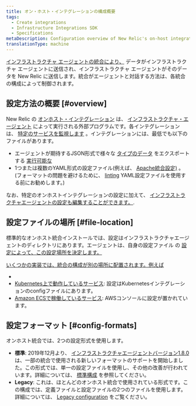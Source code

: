 ```yaml
---
title: オン・ホスト・インテグレーションの構成概要
tags:
  - Create integrations
  - Infrastructure Integrations SDK
  - Specifications
metaDescription: Configuration overview of New Relic's on-host integrations.
translationType: machine
---
```


[インフラストラクチャ エージェントの統合により、](/docs/infrastructure/host-integrations/installation/install-infrastructure-host-integrations) データがインフラストラクチャ エージェントに送信され、インフラストラクチャ エージェントがそのデータを New Relic に送信します。統合がエージェントと対話する方法は、各統合の構成によって制御されます。

## 設定方法の概要 [#overview]

New Relic の [オンホスト・インテグレーション](/docs/integrations/host-integrations/getting-started/introduction-host-integrations) は、 [インフラストラクチャ・エージェント](/docs/infrastructure/install-configure-infrastructure/configuration/configure-infrastructure-agent) によって実行される外部プログラムです。各インテグレーションは、 [特定のサービスを監視します](/docs/integrations/host-integrations/host-integrations-list) 。インテグレーションには、最低でも以下のファイルがあります。

* エージェントが期待するJSON形式で様々な [タイプのデータ](/docs/integrations/new-relic-integrations/get-started/introduction-infrastructure-integrations#data-types) をエクスポートする [実行可能な](/docs/infrastructure/infrastructure-integrations/custom-integrations/create-integration-executable-file)
* 1つまたは複数のYAML形式の設定ファイル(例えば、 [Apache統合設定)](/docs/integrations/host-integrations/host-integrations-list/kafka-monitoring-integration#config) 。(フォーマットの問題を避けるために、 [linting](http://www.yamllint.com/) YAML設定ファイルを使用する前にお勧めします。)

なお、特定のオンホストインテグレーションの設定に加えて、 [インフラストラクチャエージェントの設定も編集することができます。](/docs/infrastructure/install-infrastructure-agent/configuration/configure-infrastructure-agent).

## 設定ファイルの場所 [#file-location]

標準的なオンホスト統合インストールでは、設定はインフラストラクチャエージェントのディレクトリにあります。エージェントは、自身の設定ファイル の [設定によって、この設定場所を決定します。](/docs/infrastructure/install-configure-manage-infrastructure/configuration/infrastructure-configuration-settings#plugin-dir)

[いくつかの実装では、統合の構成が別の場所に配置されます。例えば](/docs/infrastructure/install-configure-manage-infrastructure/configuration/infrastructure-configuration-settings#plugin-dir)

* [](/docs/infrastructure/install-configure-manage-infrastructure/configuration/infrastructure-configuration-settings#plugin-dir)
* [](/docs/infrastructure/install-configure-manage-infrastructure/configuration/infrastructure-configuration-settings#plugin-dir)[Kubernetes上で動作しているサービス](/docs/integrations/kubernetes-integration/link-apps-services/monitor-services-running-kubernetes): 設定はKubernetesインテグレーションのconfigファイルにあります。
* [Amazon ECSで稼働しているサービス](/docs/integrations/host-integrations/host-integrations-list/monitor-services-running-amazon-ecs): AWSコンソールに設定が置かれています。

## 設定フォーマット [#config-formats]

オンホスト統合では、2つの設定形式を使用します。

* **標準**: 2019年12月より、 [インフラストラクチャエージェントバージョン1.8.0](/docs/release-notes/infrastructure-release-notes/infrastructure-agent-release-notes) は、一部の統合で使用される新しいフォーマットのサポートを開始しました。この形式では、単一の設定ファイルを使用し、その他の改善が行われています。詳細については、 [標準構成](/docs/create-integrations/infrastructure-integrations-sdk/specifications/host-integrations-standard-configuration-format) を参照してください。
* **Legacy**: これは、ほとんどのオンホスト統合で使用されている形式です。この構成では、定義ファイルと設定ファイルの2つのファイルを使用します。詳細については、 [Legacy configuration](/docs/create-integrations/infrastructure-integrations-sdk/specifications/host-integrations-legacy-configuration-format/) をご覧ください。